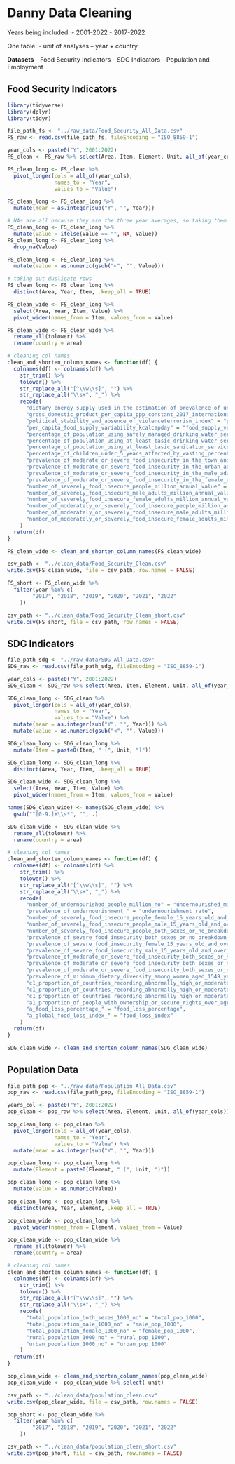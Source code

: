 # Danny Data Cleaning

Years being included:
- 2001-2022
- 2017-2022

One table:
- unit of analyses -- year + country

**Datasets**
- Food Security Indicators
- SDG Indicators
- Population and Employment


## Food Security Indicators

```r
library(tidyverse)
library(dplyr)
library(tidyr)

file_path_fs <- "../raw_data/Food_Security_All_Data.csv"
FS_raw <- read.csv(file_path_fs, fileEncoding = "ISO_8859-1")

year_cols <- paste0("Y", 2001:2022)
FS_clean <- FS_raw %>% select(Area, Item, Element, Unit, all_of(year_cols))

FS_clean_long <- FS_clean %>%
  pivot_longer(cols = all_of(year_cols),
               names_to = "Year",
               values_to = "Value")

FS_clean_long <- FS_clean_long %>%
  mutate(Year = as.integer(sub("Y", "", Year))) 

# NAs are all because they are the three year averages, so taking them out
FS_clean_long <- FS_clean_long %>%
  mutate(Value = ifelse(Value == "", NA, Value))
FS_clean_long <- FS_clean_long %>%
  drop_na(Value)

FS_clean_long <- FS_clean_long %>%
  mutate(Value = as.numeric(gsub("<", "", Value)))

# taking out duplicate rows
FS_clean_long <- FS_clean_long %>%
  distinct(Area, Year, Item, .keep_all = TRUE)

FS_clean_wide <- FS_clean_long %>%
  select(Area, Year, Item, Value) %>%
  pivot_wider(names_from = Item, values_from = Value)

FS_clean_wide <- FS_clean_wide %>%
  rename_all(tolower) %>%
  rename(country = area)

# cleaning col names
clean_and_shorten_column_names <- function(df) {
  colnames(df) <- colnames(df) %>%
    str_trim() %>% 
    tolower() %>%
    str_replace_all("[^\\w\\s]", "") %>%
    str_replace_all("\\s+", "_") %>%
    recode(
      "dietary_energy_supply_used_in_the_estimation_of_prevalence_of_undernourishment_kcalcapday" = "diet_energy_supply",
      "gross_domestic_product_per_capita_ppp_constant_2017_international_" = "gdp_per_capita",
      "political_stability_and_absence_of_violenceterrorism_index" = "political_stability",
      "per_capita_food_supply_variability_kcalcapday" = "food_supply_variability",
      "percentage_of_population_using_safely_managed_drinking_water_services_percent" = "safe_water_access",
      "percentage_of_population_using_at_least_basic_drinking_water_services_percent" = "basic_water_access",
      "percentage_of_population_using_at_least_basic_sanitation_services_percent" = "basic_sanitation_access",
      "percentage_of_children_under_5_years_affected_by_wasting_percent" = "child_wasting",
      "prevalence_of_moderate_or_severe_food_insecurity_in_the_town_and_semidense_area_adult_population_percent_annual_value" = "food_insecurity_town",
      "prevalence_of_moderate_or_severe_food_insecurity_in_the_urban_adult_population_percent_annual_value" = "food_insecurity_urban",
      "prevalence_of_moderate_or_severe_food_insecurity_in_the_male_adult_population_percent_annual_value" = "food_insecurity_male",
      "prevalence_of_moderate_or_severe_food_insecurity_in_the_female_adult_population_percent_annual_value" = "food_insecurity_female",
      "number_of_severely_food_insecure_people_million_annual_value" = "severe_food_insecure_millions",
      "number_of_severely_food_insecure_male_adults_million_annual_value" = "severe_food_insecure_male_millions",
      "number_of_severely_food_insecure_female_adults_million_annual_value" = "severe_food_insecure_female_millions",
      "number_of_moderately_or_severely_food_insecure_people_million_annual_value" = "mod_severe_food_insecure_millions",
      "number_of_moderately_or_severely_food_insecure_male_adults_million_annual_value" = "mod_severe_food_insecure_male_millions",
      "number_of_moderately_or_severely_food_insecure_female_adults_million_annual_value" = "mod_severe_food_insecure_female_millions"
    )
  return(df)
}

FS_clean_wide <- clean_and_shorten_column_names(FS_clean_wide)

csv_path <- "../clean_data/Food_Security_Clean.csv"
write.csv(FS_clean_wide, file = csv_path, row.names = FALSE)

FS_short <- FS_clean_wide %>%
  filter(year %in% c(
        "2017", "2018", "2019", "2020", "2021", "2022"
    ))

csv_path <- "../clean_data/Food_Security_Clean_short.csv"
write.csv(FS_short, file = csv_path, row.names = FALSE)

```


## SDG Indicators
```r
file_path_sdg <- "../raw_data/SDG_All_Data.csv"
SDG_raw <- read.csv(file_path_sdg, fileEncoding = "ISO_8859-1")

year_cols <- paste0("Y", 2001:2022)
SDG_clean <- SDG_raw %>% select(Area, Item, Element, Unit, all_of(year_cols))

SDG_clean_long <- SDG_clean %>%
  pivot_longer(cols = all_of(year_cols),
               names_to = "Year",
               values_to = "Value") %>%
  mutate(Year = as.integer(sub("Y", "", Year))) %>%
  mutate(Value = as.numeric(gsub("<", "", Value)))

SDG_clean_long <- SDG_clean_long %>%
  mutate(Item = paste0(Item, " (", Unit, ")")) 

SDG_clean_long <- SDG_clean_long %>%
  distinct(Area, Year, Item, .keep_all = TRUE)

SDG_clean_wide <- SDG_clean_long %>%
  select(Area, Year, Item, Value) %>%
  pivot_wider(names_from = Item, values_from = Value) 

names(SDG_clean_wide) <- names(SDG_clean_wide) %>%
  gsub("^[0-9.]+\\s*", "", .)

SDG_clean_wide <- SDG_clean_wide %>%
  rename_all(tolower) %>%
  rename(country = area)

# cleaning col names
clean_and_shorten_column_names <- function(df) {
  colnames(df) <- colnames(df) %>%
    str_trim() %>% 
    tolower() %>%
    str_replace_all("[^\\w\\s]", "") %>%
    str_replace_all("\\s+", "_") %>%
    recode(
      "number_of_undernourished_people_million_no" = "undernourished_millions",
      "prevalence_of_undernourishment_" = "undernourishment_rate",
      "number_of_severely_food_insecure_people_female_15_years_old_and_over_1000_no" = "severe_food_insecure_female_15plus_1000",
      "number_of_severely_food_insecure_people_male_15_years_old_and_over_1000_no" = "severe_food_insecure_male_15plus_1000",
      "number_of_severely_food_insecure_people_both_sexes_or_no_breakdown_by_sex_all_age_ranges_or_no_breakdown_by_age_1000_no" = "severe_food_insecure_total_1000",
      "prevalence_of_severe_food_insecurity_both_sexes_or_no_breakdown_by_sex_all_age_ranges_or_no_breakdown_by_age_no_breakdown_by_urbanisation_" = "severe_food_insecurity_rate",
      "prevalence_of_severe_food_insecurity_female_15_years_old_and_over_no_breakdown_by_urbanisation_" = "severe_food_insecurity_female_15plus",
      "prevalence_of_severe_food_insecurity_male_15_years_old_and_over_no_breakdown_by_urbanisation_" = "severe_food_insecurity_male_15plus",
      "prevalence_of_moderate_or_severe_food_insecurity_both_sexes_or_no_breakdown_by_sex_15_years_old_and_over_rural_" = "mod_severe_food_insecurity_rural",
      "prevalence_of_moderate_or_severe_food_insecurity_both_sexes_or_no_breakdown_by_sex_15_years_old_and_over_town_and_semidense_area_" = "mod_severe_food_insecurity_town",
      "prevalence_of_moderate_or_severe_food_insecurity_both_sexes_or_no_breakdown_by_sex_15_years_old_and_over_urban_" = "mod_severe_food_insecurity_urban",
      "prevalence_of_minimum_dietary_diversity_among_women_aged_1549_years_" = "dietary_diversity_women",
      "c1_proportion_of_countries_recording_abnormally_high_or_moderately_high_food_prices_no_breakdown_" = "high_food_prices_countries",
      "c1_proportion_of_countries_recording_abnormally_high_or_moderately_high_food_prices_severity_of_price_levels_abnormal_high_food_prices_" = "high_food_prices_severe",
      "c1_proportion_of_countries_recording_abnormally_high_or_moderately_high_food_prices_severity_of_price_levels_moderate_moderately_high_food_prices_" = "high_food_prices_moderate",
      "a1_proportion_of_people_with_ownership_or_secure_rights_over_agricultural_land_by_sex_not_available_" = "secure_land_rights",
      "a_food_loss_percentage_" = "food_loss_percentage",
      "a_global_food_loss_index_" = "food_loss_index"
    )
  return(df)
}

SDG_clean_wide <- clean_and_shorten_column_names(SDG_clean_wide)


```

## Population Data
```r
file_path_pop <- "../raw_data/Population_All_Data.csv"
pop_raw <- read.csv(file_path_pop, fileEncoding = "ISO_8859-1")

years_col <- paste0("Y", 2001:2022)
pop_clean <- pop_raw %>% select(Area, Element, Unit, all_of(year_cols))

pop_clean_long <- pop_clean %>%
  pivot_longer(cols = all_of(year_cols),
               names_to = "Year",
               values_to = "Value") %>%
  mutate(Year = as.integer(sub("Y", "", Year)))

pop_clean_long <- pop_clean_long %>%
  mutate(Element = paste0(Element, " (", Unit, ")"))

pop_clean_long <- pop_clean_long %>%
  mutate(Value = as.numeric(Value))

pop_clean_long <- pop_clean_long %>%
  distinct(Area, Year, Element, .keep_all = TRUE)

pop_clean_wide <- pop_clean_long %>%
  pivot_wider(names_from = Element, values_from = Value)

pop_clean_wide <- pop_clean_wide %>%
  rename_all(tolower) %>%
  rename(country = area)

# cleaning col names
clean_and_shorten_column_names <- function(df) {
  colnames(df) <- colnames(df) %>%
    str_trim() %>% 
    tolower() %>%
    str_replace_all("[^\\w\\s]", "") %>%
    str_replace_all("\\s+", "_") %>%
    recode(
      "total_population_both_sexes_1000_no" = "total_pop_1000",
      "total_population_male_1000_no" = "male_pop_1000",
      "total_population_female_1000_no" = "female_pop_1000",
      "rural_population_1000_no" = "rural_pop_1000",
      "urban_population_1000_no" = "urban_pop_1000"
    )
  return(df)
}

pop_clean_wide <- clean_and_shorten_column_names(pop_clean_wide)
pop_clean_wide <- pop_clean_wide %>% select(-unit)

csv_path <- "../clean_data/population_clean.csv"
write.csv(pop_clean_wide, file = csv_path, row.names = FALSE)

pop_short <- pop_clean_wide %>%
  filter(year %in% c(
        "2017", "2018", "2019", "2020", "2021", "2022"
    ))

csv_path <- "../clean_data/population_clean_short.csv"
write.csv(pop_short, file = csv_path, row.names = FALSE)

```


